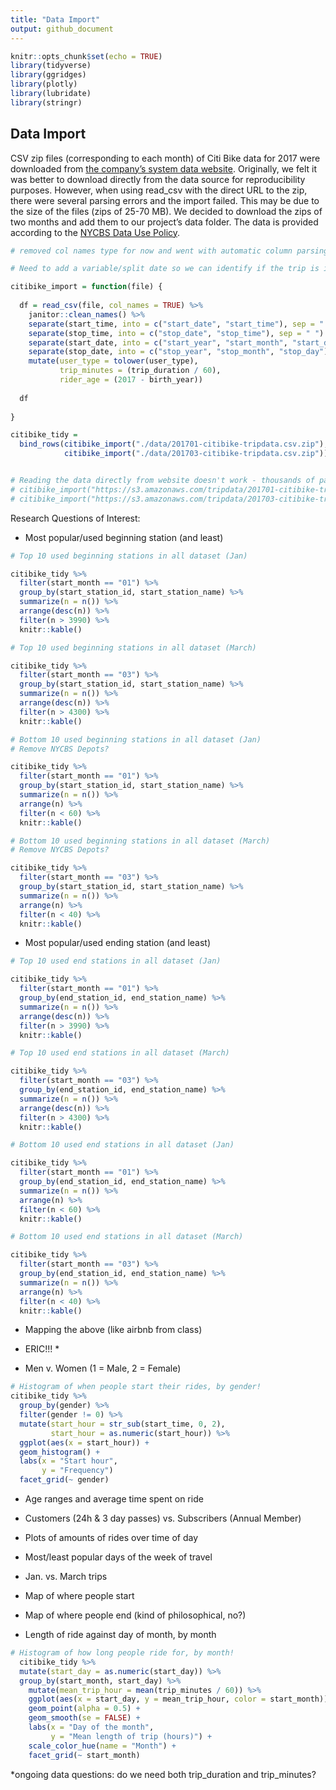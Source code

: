 ```yaml
---
title: "Data Import"
output: github_document
---
```


```r
knitr::opts_chunk$set(echo = TRUE)
library(tidyverse)
library(ggridges)
library(plotly)
library(lubridate)
library(stringr)
```

## Data Import

CSV zip files (corresponding to each month) of Citi Bike data for 2017 were downloaded from [the company's system data website](https://s3.amazonaws.com/tripdata/index.html). Originally, we felt it was better to download directly from the data source for reproducibility purposes. However, when using read_csv with the direct URL to the zip, there were several parsing errors and the import failed. This may be due to the size of the files (zips of 25-70 MB). We decided to download the zips of two months and add them to our project's data folder. The data is provided according to the [NYCBS Data Use Policy](https://www.citibikenyc.com/data-sharing-policy). 

```r
# removed col names type for now and went with automatic column parsing which seemed to work  well

# Need to add a variable/split date so we can identify if the trip is in the January or March dataset 

citibike_import = function(file) {
  
  df = read_csv(file, col_names = TRUE) %>%
    janitor::clean_names() %>% 
    separate(start_time, into = c("start_date", "start_time"), sep = " ") %>% 
    separate(stop_time, into = c("stop_date", "stop_time"), sep = " ") %>% 
    separate(start_date, into = c("start_year", "start_month", "start_day"), sep = "-") %>% 
    separate(stop_date, into = c("stop_year", "stop_month", "stop_day"), sep = "-") %>% 
    mutate(user_type = tolower(user_type),
           trip_minutes = (trip_duration / 60),
           rider_age = (2017 - birth_year))
    
  df
  
}

citibike_tidy = 
  bind_rows(citibike_import("./data/201701-citibike-tripdata.csv.zip"),
            citibike_import("./data/201703-citibike-tripdata.csv.zip"))


# Reading the data directly from website doesn't work - thousands of parsing failures, even with auto parsing and when specifing column parsing in function
# citibike_import("https://s3.amazonaws.com/tripdata/201701-citibike-tripdata.csv.zip"),
# citibike_import("https://s3.amazonaws.com/tripdata/201703-citibike-tripdata.csv.zip"))
```

Research Questions of Interest:

* Most popular/used beginning station (and least)

```r
# Top 10 used beginning stations in all dataset (Jan)

citibike_tidy %>% 
  filter(start_month == "01") %>% 
  group_by(start_station_id, start_station_name) %>% 
  summarize(n = n()) %>% 
  arrange(desc(n)) %>% 
  filter(n > 3990) %>% 
  knitr::kable()

# Top 10 used beginning stations in all dataset (March)

citibike_tidy %>% 
  filter(start_month == "03") %>% 
  group_by(start_station_id, start_station_name) %>% 
  summarize(n = n()) %>% 
  arrange(desc(n)) %>% 
  filter(n > 4300) %>% 
  knitr::kable()

# Bottom 10 used beginning stations in all dataset (Jan)
# Remove NYCBS Depots? 

citibike_tidy %>% 
  filter(start_month == "01") %>% 
  group_by(start_station_id, start_station_name) %>% 
  summarize(n = n()) %>% 
  arrange(n) %>% 
  filter(n < 60) %>% 
  knitr::kable()

# Bottom 10 used beginning stations in all dataset (March)
# Remove NYCBS Depots? 

citibike_tidy %>% 
  filter(start_month == "03") %>% 
  group_by(start_station_id, start_station_name) %>% 
  summarize(n = n()) %>% 
  arrange(n) %>% 
  filter(n < 40) %>% 
  knitr::kable()

```


* Most popular/used ending station (and least)
```r
# Top 10 used end stations in all dataset (Jan)

citibike_tidy %>% 
  filter(start_month == "01") %>% 
  group_by(end_station_id, end_station_name) %>% 
  summarize(n = n()) %>% 
  arrange(desc(n)) %>% 
  filter(n > 3990) %>% 
  knitr::kable()

# Top 10 used end stations in all dataset (March)

citibike_tidy %>% 
  filter(start_month == "03") %>% 
  group_by(end_station_id, end_station_name) %>% 
  summarize(n = n()) %>% 
  arrange(desc(n)) %>% 
  filter(n > 4300) %>% 
  knitr::kable()

# Bottom 10 used end stations in all dataset (Jan)

citibike_tidy %>% 
  filter(start_month == "01") %>% 
  group_by(end_station_id, end_station_name) %>% 
  summarize(n = n()) %>% 
  arrange(n) %>% 
  filter(n < 60) %>% 
  knitr::kable()

# Bottom 10 used end stations in all dataset (March)

citibike_tidy %>% 
  filter(start_month == "03") %>% 
  group_by(end_station_id, end_station_name) %>% 
  summarize(n = n()) %>% 
  arrange(n) %>% 
  filter(n < 40) %>% 
  knitr::kable()
```


* Mapping the above (like airbnb from class)
* ERIC!!! *

* Men v. Women (1 = Male, 2 = Female)
```r
# Histogram of when people start their rides, by gender!
citibike_tidy %>% 
  group_by(gender) %>% 
  filter(gender != 0) %>% 
  mutate(start_hour = str_sub(start_time, 0, 2),
         start_hour = as.numeric(start_hour)) %>% 
  ggplot(aes(x = start_hour)) +
  geom_histogram() +
  labs(x = "Start hour",
       y = "Frequency")
  facet_grid(~ gender)
```


* Age ranges and average time spent on ride

* Customers (24h & 3 day passes) vs. Subscribers (Annual Member)

* Plots of amounts of rides over time of day 

* Most/least popular days of the week of travel 

* Jan. vs. March trips

* Map of where people start

* Map of where people end (kind of philosophical, no?)

* Length of ride against day of month, by month
```r
# Histogram of how long people ride for, by month!
  citibike_tidy %>% 
  mutate(start_day = as.numeric(start_day)) %>% 
  group_by(start_month, start_day) %>% 
    mutate(mean_trip_hour = mean(trip_minutes / 60)) %>% 
    ggplot(aes(x = start_day, y = mean_trip_hour, color = start_month)) +
    geom_point(alpha = 0.5) +
    geom_smooth(se = FALSE) +
    labs(x = "Day of the month",
         y = "Mean length of trip (hours)") + 
    scale_color_hue(name = "Month") +
    facet_grid(~ start_month)
```


*ongoing data questions: do we need both trip_duration and trip_minutes?
